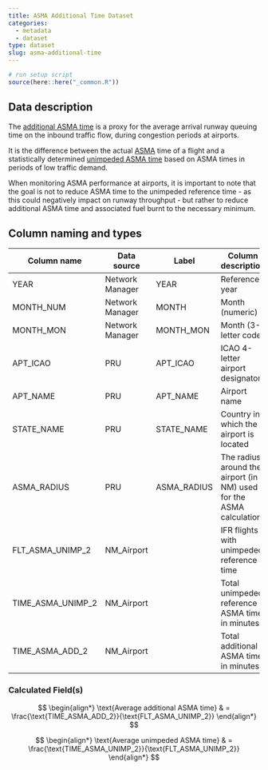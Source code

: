 ```yaml
---
title: ASMA Additional Time Dataset
categories:
  - metadata
  - dataset
type: dataset
slug: asma-additional-time
---
```

```r
# run setup script
source(here::here("_common.R"))
```


## Data description
The [additional ASMA time](`r htmltools::HTML("{{< relref \"/definition/additional-asma-time.html\" >}}")`)
is a proxy for the average arrival runway queuing time on the inbound traffic flow,
during congestion periods at airports.

It is the difference between the actual
[ASMA](`r htmltools::HTML("{{< relref \"/acronym/asma.md\" >}}")`)
time of a flight and a statistically determined
[unimpeded ASMA time](`r htmltools::HTML("{{< relref \"/definition/unimpeded-asma-time.md\" >}}")`)
based on ASMA times in periods of low traffic demand.

When monitoring ASMA performance at airports, it is important to note that the
goal is not to reduce ASMA time to the unimpeded reference time - as this could
negatively impact on runway throughput - but rather to reduce additional ASMA
time and associated fuel burnt to the necessary minimum.

## Column naming and types

| Column name       | Data source     | Label       | Column description                                                  | Example  |
|-------------------|-----------------|-------------|---------------------------------------------------------------------|----------|
| YEAR              | Network Manager | YEAR        | Reference year                                                      | 2014     |
| MONTH_NUM         | Network Manager | MONTH       | Month (numeric)                                                     | 1        |
| MONTH_MON         | Network Manager | MONTH_MON   | Month (3-letter code)                                               | JAN      |
| APT_ICAO          | PRU             | APT_ICAO    | ICAO 4-letter airport designator                                    | EBBR     |
| APT_NAME          | PRU             | APT_NAME    | Airport name                                                        | Brussels |
| STATE_NAME        | PRU             | STATE_NAME  | Country in which the airport is located                             | Belgium  |
| ASMA_RADIUS       | PRU             | ASMA_RADIUS | The radius around the airport (in NM) used for the ASMA calculation | 40       |
| FLT_ASMA_UNIMP_2  | NM_Airport      |             | IFR flights with unimpeded reference time                           | 7290     |
| TIME_ASMA_UNIMP_2 | NM_Airport      |             | Total unimpeded reference ASMA time in minutes                      | 60081    |
| TIME_ASMA_ADD_2   | NM_Airport      |             | Total additional ASMA time in minutes                               | 15175    |


### Calculated Field(s)

$$
\begin{align*}
\text{Average additional ASMA time} & = \frac{\text{TIME_ASMA_ADD_2}}{\text{FLT_ASMA_UNIMP_2}} 
\end{align*}
$$

$$
\begin{align*}
\text{Average unimpeded ASMA time} & = \frac{\text{TIME_ASMA_UNIMP_2}}{\text{FLT_ASMA_UNIMP_2}}
\end{align*}
$$
